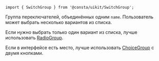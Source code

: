 
```tsx
import { SwitchGroup } from '@consta/uikit/SwitchGroup';
```

Группа переключателей, объединённых одним `name`. Пользователь может выбрать несколько вариантов из списка.

Если нужно выбрать только один вариант из списка, лучше использовать [RadioGroup](##LIBS.STAND|stand:uikit-components-radiogroup-stable).

Если в интерфейсе есть место, лучше использовать [ChoiceGroup](##LIBS.STAND|stand:uikit-components-choicegroup-stable) с двумя кнопками.

<SwitchGroupExampleColumn />

